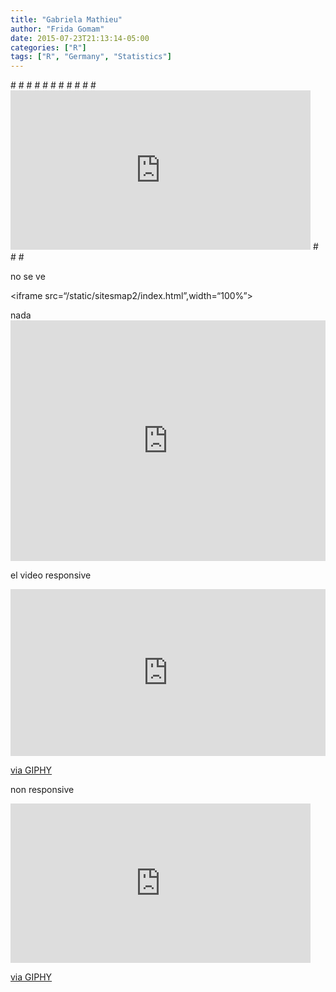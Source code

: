 ```yaml
---
title: "Gabriela Mathieu"
author: "Frida Gomam"
date: 2015-07-23T21:13:14-05:00
categories: ["R"]
tags: ["R", "Germany", "Statistics"]
---
```


#<html lang="en">
#  <head>
#    <meta charset="utf-8">
#    <meta http-equiv="X-UA-Compatible" content="IE=edge">
#    <meta name="viewport" content="initial-scale=1,user-scalable=no,maximum-scale=1,width=device-width">
#    <meta name="mobile-web-app-capable" content="yes">
#    <meta name="apple-mobile-web-app-capable" content="yes">
#    <title>Leaflet Fullscreen Iframe</title>
#  </head>
#  <body>
#    <div>
       
<iframe width="480" 
        height="255" 
        frameBorder="0"
        src="https://github.com/calcita/mapamundi/blob/master/content/work/sitesmap2.html" 
        allowfullscreen>
        </iframe>

#    </div>
#  </body>
#</html>

no se ve

<iframe src="/static/sitesmap2/index.html",width="100%"></iframe>

nada
<div class='embed video-player'><iframe src='https://player.vimeo.com/video/1234567' width='100%' height='385' frameborder='0' webkitAllowFullScreen mozallowfullscreen allowFullScreen></iframe></div>

el video
responsive

<div style="width:100%;height:0;padding-bottom:53%;position:relative;"><iframe src="https://giphy.com/embed/3o7aDfKl6G6QRWrs9W" width="100%" height="100%" style="position:absolute" frameBorder="0" class="giphy-embed" allowFullScreen></iframe></div><p><a href="https://giphy.com/gifs/bestfriends-best-friends-adopt-3o7aDfKl6G6QRWrs9W">via GIPHY</a></p>
 
 non responsive 
 
<iframe src="https://giphy.com/embed/3o7aDfKl6G6QRWrs9W" width="480" height="255" frameBorder="0" class="giphy-embed" allowFullScreen></iframe><p><a href="https://giphy.com/gifs/bestfriends-best-friends-adopt-3o7aDfKl6G6QRWrs9W">via GIPHY</a></p>